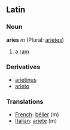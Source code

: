 ==Latin==
===Noun===
'''aries''' ''m'' (Plural: [[arietes]])

#a [[ram]]

===Derivatives===
*[[arietinus]]
*[[arieto]]

===Translations===
*[[French]]: [[bélier]] (m)
*[[Italian]]: [[ariete]] (m)